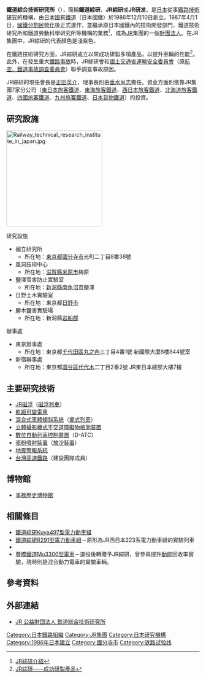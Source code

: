 {{infobox organization
|name             = 铁路综合技术研究所
|original_name    = {{lang|ja|鉄道総合技術研究所}}
|image            = JR logo RTRI.svg
|image_border     = <!-- 另一个图片，用于分隔上一个参数中图片和下面各项参数 -->
|size             = 100px
|caption          = 
|abbreviation     = RTRI、鐵道綜研、JR綜研、JR研发
|formation        = 1986年12月10日
|status           = [[基金會|基金會]]
|purpose          = 研究鐵路基礎及應用技術
|headquarters     = {{JPN}}[[東京都|東京都]][[國分寺市|國分寺市]]光町二丁目8-38
|leader_title     = 总裁
|leader_name      = [[正田英介|正田英介]]
|affiliations     = [[JR|JR]]集團
|num_staff        = 512（2008年10月1日）
|budget           = 153億圓（2009年財政年度）<ref>[http://www.rtri.or.jp/rtri/gyomu_zaimu/h21/pdf/6_1.pdf http://www.rtri.or.jp/rtri/gyomu_zaimu/h21/pdf/6_1.pdf]{{dead link|date=十一月 2017 |bot=InternetArchiveBot }}</ref>
|website          = {{URL|https://www.rtri.or.jp}}
|remarks          = <!-- 注释 -->
}}

'''鐵道綜合技術研究所'''（{{jpn|j=鉄道総合技術研究所|hg=てつどうそうごうぎじゅつけんきゅうしょ|rm=Tetsudō Sōgō Gijutsu Kenkyūsho}}），簡稱'''鐵道綜研'''、'''JR綜研'''或'''JR研发'''，是[[日本|日本]]從事[[鐵路|鐵路]][[技術|技術]][[研究|研究]]的機構，由[[日本國有鐵道|日本國有鐵道]]（日本國鐵）於1986年12月10日創立。1987年4月1日，[[國鐵分割民營化|國鐵分割民營化]]後正式運作，並繼承原日本國鐵內的技術開發部門、鐵道技術研究所和鐵道勞動科學研究所等機構的業務<ref>[http://www.rtri.or.jp/rtri/rtri_J.html JR綜研介紹]{{dead link|date=2018年4月 |bot=InternetArchiveBot |fix-attempted=yes }}</ref>，成為[[JR|JR]]集團的一個[[基金會|財團法人]]。在JR集團中，JR綜研的代表顏色是淺紫色。

在鐵路技術研究方面，JR綜研成立以來成功研製多項產品，以提升車輛的性能<ref>[http://www.rtri.or.jp/rd/sales/kaihatu1saisinn.html JR綜研——成功研製產品]{{dead link|date=2018年4月 |bot=InternetArchiveBot |fix-attempted=yes }}</ref>。此外，在發生重大[[鐵路事故列表|鐵路事故]]時，JR綜研會和[[國土交通省|國土交通省]][[運輸安全委員會|運輸安全委員會]]（原[[航空、鐵道事故調查委員會_(日本)|航空、鐵道事故調查委員會]]）聯手調查事故原因。

JR綜研的現任會長是[[正田英介|正田英介]]，理事長則由[[垂水尚志|垂水尚志]]擔任。資金方面則依靠JR集團7家分公司（[[東日本旅客鐵道|東日本旅客鐵道]]、[[東海旅客鐵道|東海旅客鐵道]]、[[西日本旅客鐵道|西日本旅客鐵道]]、[[北海道旅客鐵道|北海道旅客鐵道]]、[[四國旅客鐵道|四國旅客鐵道]]、[[九州旅客鐵道|九州旅客鐵道]]、[[日本貨物鐵道|日本貨物鐵道]]）的投資。

== 研究設施 ==
[[File:Railway_technical_research_institute_in_japan.jpg|250px]]
{{Location map+|Japan|float=right|width=350|places= 
{{Location map~|Japan|label=<!--新宿-->	|lat_deg=35|lat_min=41|lat_sec=20|lon_deg=139|lon_min=41|lon_sec=59|mark=Blue pog.svg	|position=top}}
{{Location map~|Japan|label=<!--東京-->	|lat_deg=35|lat_min=40|lat_sec=35|lon_deg=139|lon_min=45|lon_sec=43|mark=Blue pog.svg	|position=right}}
{{Location map~|Japan|label=勝木	|lat_deg=38|lat_min=09|lat_sec=18|lon_deg=139|lon_min=30|lon_sec=29|position=left}}
{{Location map~|Japan|label=<!--日野-->	|lat_deg=35|lat_min=40|lat_sec=16|lon_deg=139|lon_min=23|lon_sec=41|position=left}}
{{Location map~|Japan|label=鹽澤	|lat_deg=37|lat_min=02|lat_sec=24|lon_deg=138|lon_min=50|lon_sec=58|position=left}}
{{Location map~|Japan|label=風洞	|lat_deg=35|lat_min=18|lat_sec=30|lon_deg=136|lon_min=17|lon_sec=28|position=left}}
{{Location map~|Japan|label=國立	|lat_deg=35|lat_min=42|lat_sec=10|lon_deg=139|lon_min=26|lon_sec=36|position=bottom}}
|caption=JR総研　[[image:Red_pog.svg|8px]] 研究設施 [[image:Blue_pog.svg|8px]] 辦事處
}}
;研究設施
*國立研究所
**所在地：[[東京都|東京都]][[國分寺市|國分寺市]]光町二丁目8番38號
*風洞技術中心
**所在地：[[滋賀縣|滋賀縣]][[米原市|米原市]]梅原
*鹽澤雪害防止實驗室
**所在地：[[新潟縣|新潟縣]][[南魚沼市|南魚沼市]]鹽澤
*日野土木實驗室
**所在地：東京都[[日野市|日野市]]
*勝木鹽害實驗場
**所在地：新潟縣[[岩船郡|岩船郡]]
;辦事處
*東京辦事處
**所在地：東京都[[千代田區|千代田區]][[丸之內|丸之內]]三丁目4番1號 新國際大廈8樓844號室
*新宿辦事處
**所在地：東京都[[澀谷區|澀谷區]][[代代木|代代木]]二丁目2番2號 JR東日本總部大樓7樓

== 主要研究技術 ==
*[[JR磁浮|JR磁浮]]（[[磁浮列車|磁浮列車]]）
*[[軌距可變電車|軌距可變電車]]
*[[混合式車體傾斜系統|混合式車體傾斜系統]]（[[擺式列車|擺式列車]]）
*[[平交道障礙物檢測裝置|立體攝影機式平交道障礙物檢測裝置]]
*[[自動列車控制裝置|數位自動列車控制裝置]]（D-ATC）
*[[放沙裝置#瓷粉噴射裝置|瓷粉噴射裝置]]（[[放沙裝置|放沙裝置]]）
*[[地震警報系統|地震警報系統]]
*[[台灣高速鐵路|台灣高速鐵路]]（建設團隊成員）
==博物館==
*[[事故歷史博物館|事故歷史博物館]]

== 相關條目 ==
*[[鐵道綜研Kuya497型電力動車組|鐵道綜研Kuya497型電力動車組]]
*[[JR西日本223系電力動車組|鐵道綜研R291型電力動車組]]－原形為JR西日本223系電力動車組的實驗列車
*{{link-ja|铁道综研LH02形电车|鉄道総研LH02形電車|LH02形 Hi-tram}}
*[[豐橋鐵道Mo3300型電車|豐橋鐵道Mo3300型電車]]－退役後轉贈予JR綜研，曾參與提升[[動能|動能]]回收率實驗，現時則是混合動力電車的實驗車輛。

== 參考資料 ==
<div class="references-small">
<references />
</div>

== 外部連結 ==
* [https://www.rtri.or.jp JR 公益財団法人 鉄道総合技術研究所]{{ja icon}}

{{JR}}

{{DEFAULTSORT:Tetsudō Sōgō Gijutsu Kenkyūsho}}
[[Category:日本鐵路組織|Category:日本鐵路組織]]
[[Category:JR集團|Category:JR集團]]
[[Category:日本研究機構|Category:日本研究機構]]
[[Category:1986年日本建立|Category:1986年日本建立]]
[[Category:國分寺市|Category:國分寺市]]
[[Category:铁路试验线|Category:铁路试验线]]